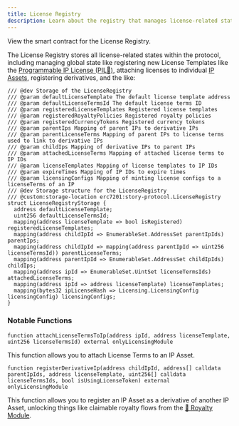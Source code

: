 ```yaml
---
title: License Registry
description: Learn about the registry that manages license-related states on Story.
---
```


<CardGroup cols={1}>
  <Card
    title="LicenseRegistry.sol"
    href="https://github.com/storyprotocol/protocol-core-v1/blob/main/contracts/registries/LicenseRegistry.sol"
    icon="scroll"
    color="#ccb092"
  >
    View the smart contract for the License Registry.
  </Card>
</CardGroup>

The License Registry stores all license-related states within the protocol, including managing global state like registering new License Templates like the [Programmable IP License (PIL💊)](/concepts/programmable-ip-license/overview), attaching licenses to individual [IP Assets](/concepts/ip-asset/overview), registering derivatives, and the like:

```solidity LicenseRegistry.sol
/// @dev Storage of the LicenseRegistry
/// @param defaultLicenseTemplate The default license template address
/// @param defaultLicenseTermsId The default license terms ID
/// @param registeredLicenseTemplates Registered license templates
/// @param registeredRoyaltyPolicies Registered royalty policies
/// @param registeredCurrencyTokens Registered currency tokens
/// @param parentIps Mapping of parent IPs to derivative IPs
/// @param parentLicenseTerms Mapping of parent IPs to license terms used to link to derivative IPs
/// @param childIps Mapping of derivative IPs to parent IPs
/// @param attachedLicenseTerms Mapping of attached license terms to IP IDs
/// @param licenseTemplates Mapping of license templates to IP IDs
/// @param expireTimes Mapping of IP IDs to expire times
/// @param licensingConfigs Mapping of minting license configs to a licenseTerms of an IP
/// @dev Storage structure for the LicenseRegistry
/// @custom:storage-location erc7201:story-protocol.LicenseRegistry
struct LicenseRegistryStorage {
  address defaultLicenseTemplate;
  uint256 defaultLicenseTermsId;
  mapping(address licenseTemplate => bool isRegistered) registeredLicenseTemplates;
  mapping(address childIpId => EnumerableSet.AddressSet parentIpIds) parentIps;
  mapping(address childIpId => mapping(address parentIpId => uint256 licenseTermsId)) parentLicenseTerms;
  mapping(address parentIpId => EnumerableSet.AddressSet childIpIds) childIps;
  mapping(address ipId => EnumerableSet.UintSet licenseTermsIds) attachedLicenseTerms;
  mapping(address ipId => address licenseTemplate) licenseTemplates;
  mapping(bytes32 ipLicenseHash => Licensing.LicensingConfig licensingConfig) licensingConfigs;
}
```

### Notable Functions

```solidity LicenseRegistry.sol
function attachLicenseTermsToIp(address ipId, address licenseTemplate, uint256 licenseTermsId) external onlyLicensingModule
```

This function allows you to attach License Terms to an IP Asset.

```solidity LicenseRegistry.sol
function registerDerivativeIp(address childIpId, address[] calldata parentIpIds, address licenseTemplate, uint256[] calldata licenseTermsIds, bool isUsingLicenseToken) external onlyLicensingModule
```

This function allows you to register an IP Asset as a derivative of another IP Asset, unlocking things like claimable royalty flows from the [💸 Royalty Module](/concepts/royalty-module/overview).
